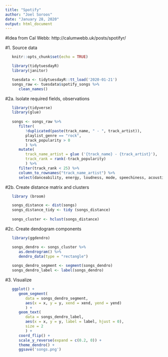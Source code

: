 ```yaml
---
title: "Spotify"
author: "Joel Soroos"
date: "January 28, 2020"
output: html_document
---
```


#Idea from Cal Webb: http://calumwebb.uk/posts/spotifyr/

#1.  Source data
```r
   knitr::opts_chunk$set(echo = TRUE)

   library(tidytuesdayR)
   library(janitor)

   tuesdata <- tidytuesdayR::tt_load('2020-01-21')
   songs_raw <- tuesdata$spotify_songs %>%
      clean_names() 
```


#2a.  Isolate required fields, observations
```r

   library(tidyverse)  
   library(glue)
 
   songs <- songs_raw %>% 
      filter(
         !duplicated(paste(track_name, " - ", track_artist)),
         playlist_genre == "rock",
         track_popularity > 0
         ) %>% 
      mutate(
         track_name_artist = glue ('{track_name} - {track_artist}'),
         track_rank = rank(-track_popularity)
         ) %>% 
      filter(track_rank < 25) %>%
      column_to_rownames("track_name_artist") %>%
      select(danceability, energy, loudness, mode, speechiness, acousticness, instrumentalness, liveness, valence, tempo)
```


#2b.  Create distance matrix and clusters
```r

   library (broom)

   songs_distance <- dist(songs)
   songs_distance_tidy <- tidy (songs_distance)
   
   songs_cluster <- hclust(songs_distance)
```

#2c.  Create dendogram components
```r

   library(ggdendro)

   songs_dendro <- songs_cluster %>%
      as.dendrogram() %>%
      dendro_data(type = "rectangle")
   
   songs_dendro_segment <- segment(songs_dendro)
   songs_dendro_label <- label(songs_dendro)
```


#3.  Visualize
```r
   
   ggplot() + 
      geom_segment(
         data = songs_dendro_segment,
         aes(x = x, y = y, xend = xend, yend = yend)
         ) + 
      geom_text(
         data = songs_dendro_label,
         aes(x = x, y = y, label = label, hjust = 0),
         size = 2
         ) +
      coord_flip() + 
      scale_y_reverse(expand = c(0.2, 0)) +
      theme_dendro() +
      ggsave('songs.png')

```   